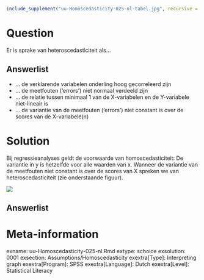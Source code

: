 ```{r, echo = FALSE, results = "hide"}
include_supplement("uu-Homoscedasticity-025-nl-tabel.jpg", recursive = TRUE)
```



Question
========
  
Er is sprake van heteroscedasticiteit als…

Answerlist
----------
*	… de verklarende variabelen onderling hoog gecorreleerd zijn
*	… de meetfouten (‘errors’) niet normaal verdeeld zijn
*	… de relatie tussen minimaal 1 van de X-variabelen en de Y-variabele niet-lineair is
*	… de variantie van de meetfouten (‘errors’) niet constant is over de scores van de X-variabele(n) 


Solution
========
Bij regressieanalyses geldt de voorwaarde van homoscedasticiteit: De variantie in y is hetzelfde voor alle waarden van x. Wanneer de variantie van de meetfouten niet constant is over de scores van X spreken we van heteroscedasticiteit (zie onderstaande figuur).

![](uu-Homoscedasticity-025-nl-tabel.jpg)

Answerlist
----------



Meta-information
================
exname: uu-Homoscedasticity-025-nl.Rmd
extype: schoice
exsolution: 0001
exsection: Assumptions/Homoscedasticity
exextra[Type]: Interpreting graph
exextra[Program]: SPSS
exextra[Language]: Dutch
exextra[Level]: Statistical Literacy
